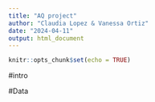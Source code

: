 ```yaml
---
title: "AQ project"
author: "Claudia Lopez & Vanessa Ortiz"
date: "2024-04-11"
output: html_document
---
```


```r
knitr::opts_chunk$set(echo = TRUE)
```

#intro

#Data 
